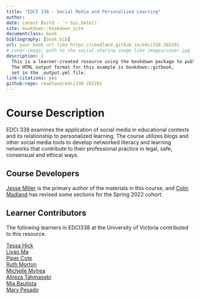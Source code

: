 ```yaml
--- 
title: "EDCI 338 - Social Media and Personalized Learning"
author: 
date: Latest Build - `r Sys.Date()`
site: bookdown::bookdown_site
documentclass: book
bibliography: [book.bib]
url: your book url like https://cmadland.github.io/edci338-202201
# cover-image: path to the social sharing image like images/cover.jpg
description: |
  This is a learner-created resource using the bookdown package to publish on the web.
  The HTML output format for this example is bookdown::gitbook,
  set in the _output.yml file.
link-citations: yes
github-repo: cmadland/edci338-202201
---
```


# Course Description {-}

EDCI 338 examines the application of social media in educational contexts and its relationship to personalized learning. The course utilizes blogs and other social media tools to develop networked literacy and learning networks that contribute to their professional practice in legal, safe, consensual and ethical ways.

## Course Developers {-}

[Jesse Miller](https://twitter.com/mediatedreality) is the primary author of the materials in this course, and [Colin Madland](https://twitter.com/colinmadland) has revised some sections for the Spring 2022 cohort.

## Learner Contributors {-}

The following learners in EDCI338 at the University of Victoria contributed to this resource.

[Tessa Hick](https://edci338tessa.opened.ca/)  
[Liyao Ma](https://leom338.opened.ca/)  
[Piper Cote](https://pipercote.opened.ca/category/edci338)  
[Ruth Morton](https://rmedci388.opened.ca/category/edci338)  
[Michelle Mylrea](https://michellemylrea.opened.ca/)  
[Alireza Tahmasebi](https://alirezatahmasebiblog.opened.ca/)  
[Mia Bautista](https://edci338mb.opened.ca/)  
[Mary Pesado](https://edci338learnings.opened.ca/)  
